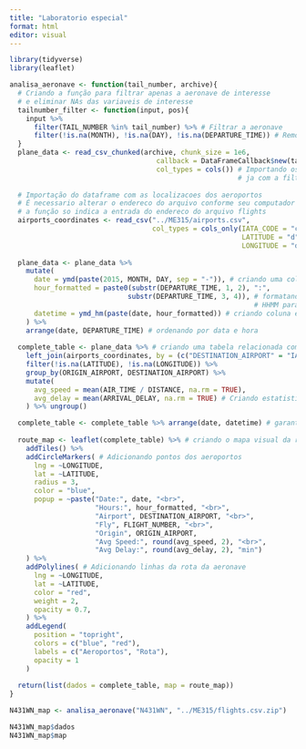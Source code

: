 ```yaml
---
title: "Laboratorio especial"
format: html
editor: visual
---
```


```r
library(tidyverse)
library(leaflet)
```

```r
analisa_aeronave <- function(tail_number, archive){
  # Criando a função para filtrar apenas a aeronave de interesse
  # e eliminar NAs das variaveis de interesse
  tailnumber_filter <- function(input, pos){
    input %>%
      filter(TAIL_NUMBER %in% tail_number) %>% # Filtrar a aeronave
      filter(!is.na(MONTH), !is.na(DAY), !is.na(DEPARTURE_TIME)) # Remover NAs
  }
  plane_data <- read_csv_chunked(archive, chunk_size = 1e6,
                                    callback = DataFrameCallback$new(tailnumber_filter),
                                    col_types = cols()) # Importando os dados de 1 em 1 milhao
                                                        # ja com a filtragem da funçao definida acima
  
  # Importação do dataframe com as localizacoes dos aeroportos 
  # É necessario alterar o endereco do arquivo conforme seu computador no interior da função pois
  # a função so indica a entrada do endereco do arquivo flights
  airports_coordinates <- read_csv("../ME315/airports.csv",
                                   col_types = cols_only(IATA_CODE = "c",  # aeroportos
                                                         LATITUDE = "d",   # localizacao
                                                         LONGITUDE = "d")) # localizacao
  
  plane_data <- plane_data %>%
    mutate(
      date = ymd(paste(2015, MONTH, DAY, sep = "-")), # criando uma coluna em formato de data
      hour_formatted = paste0(substr(DEPARTURE_TIME, 1, 2), ":", 
                             substr(DEPARTURE_TIME, 3, 4)), # formatando  as horas no formato
                                                            # HHMM para HH:MM
      datetime = ymd_hm(paste(date, hour_formatted)) # criando coluna em formato de hora completa com minutos
    ) %>%
    arrange(date, DEPARTURE_TIME) # ordenando por data e hora
  
  complete_table <- plane_data %>% # criando uma tabela relacionada com as localizacoes dos aeroportos
    left_join(airports_coordinates, by = (c("DESTINATION_AIRPORT" = "IATA_CODE"))) %>%
    filter(!is.na(LATITUDE), !is.na(LONGITUDE)) %>%
    group_by(ORIGIN_AIRPORT, DESTINATION_AIRPORT) %>%
    mutate(
      avg_speed = mean(AIR_TIME / DISTANCE, na.rm = TRUE),
      avg_delay = mean(ARRIVAL_DELAY, na.rm = TRUE) # Criando estatisticas para inserir no mapa
    ) %>% ungroup()

  complete_table <- complete_table %>% arrange(date, datetime) # garantindo ordem por tempo
  
  route_map <- leaflet(complete_table) %>% # criando o mapa visual da rota da aeronave
    addTiles() %>%
    addCircleMarkers( # Adicionando pontos dos aeroportos
      lng = ~LONGITUDE,
      lat = ~LATITUDE,
      radius = 3,
      color = "blue",
      popup = ~paste("Date:", date, "<br>",
                     "Hours:", hour_formatted, "<br>",
                     "Airport", DESTINATION_AIRPORT, "<br>",
                     "Fly", FLIGHT_NUMBER, "<br>",
                     "Origin", ORIGIN_AIRPORT,
                     "Avg Speed:", round(avg_speed, 2), "<br>",
                     "Avg Delay:", round(avg_delay, 2), "min")
    ) %>%
    addPolylines( # Adicionando linhas da rota da aeronave
      lng = ~LONGITUDE,
      lat = ~LATITUDE,
      color = "red",
      weight = 2,
      opacity = 0.7,
    ) %>%
    addLegend(
      position = "topright",
      colors = c("blue", "red"),
      labels = c("Aeroportos", "Rota"),
      opacity = 1
    )
  
  return(list(dados = complete_table, map = route_map))
}
```

```r
N431WN_map <- analisa_aeronave("N431WN", "../ME315/flights.csv.zip")

N431WN_map$dados
N431WN_map$map
```
